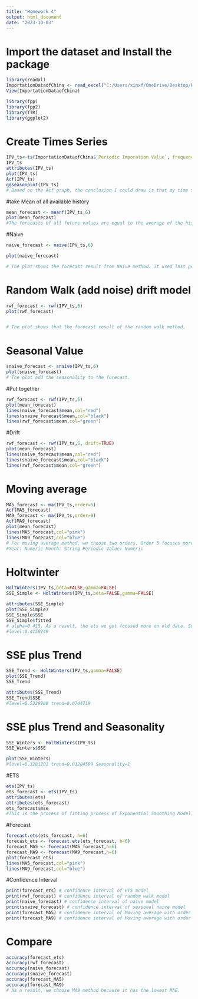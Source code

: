 ---
title: "Homework 4"
output: html_document
date: "2023-10-03"
---
# Import the dataset and Install the package
```{r}
library(readxl)
ImportationDataofChina <- read_excel("C:/Users/xinxf/OneDrive/Desktop/Rutgers-NB 2023 Fall/Business Forecasting/ImportationDataofChina.xlsx")
View(ImportationDataofChina)

library(fpp)
library(fpp2)
library(TTR)
library(ggplot2)
```

# Create Times Series
```{r}
IPV_ts<-ts(ImportationDataofChina$`Periodic Imporation Value`, frequency = 12,start = c(2018,9),end = c(2023,8))
IPV_ts
attributes(IPV_ts)
plot(IPV_ts)
Acf(IPV_ts)
ggseasonplot(IPV_ts)
# Based on the Acf graph, the conclusion I could draw is that my time series don't have a trend and seasonality because when the lag goes up the auto-correlation does not goes down to 0. After lag 16, the auto correlation gose negative. As a result, my time series does not have a trend. It also dose not have the seasonality because we can't see a clear signal(pattern) in the Acf graph. From my seasonal plot, at the same month of each year, we are not sure whether it increases or decreases.It is random because the bars go to zero rapidly.It is not stationary because the Acf did not converge to zero.
```
#take Mean of all available history
```{r}
mean_forecast <- meanf(IPV_ts,6)
plot(mean_forecast)
#The forecasts of all future values are equal to the average of the historical data.
```
#Naive
```{r}
naive_forecast <- naive(IPV_ts,6)

plot(naive_forecast)

# The plot shows the forecast result from Naive method. It used last period value. As a result, all the forecast value equals to the value of the last month of my dataset.
```
# Random Walk (add noise) drift model
```{r}
rwf_forecast <- rwf(IPV_ts,6)
plot(rwf_forecast)


# The plot shows that the forecast result of the random walk method. 
```
# Seasonal Value
```{r}
snaive_forecast <- snaive(IPV_ts,6)
plot(snaive_forecast)
# The plot add the seasonality to the forecast.
```
#Put together
```{r}
rwf_forecast <- rwf(IPV_ts,6)
plot(mean_forecast)
lines(naive_forecast$mean,col="red")
lines(snaive_forecast$mean,col="black")
lines(rwf_forecast$mean,col="green")

```

#Drift
```{r}
rwf_forecast <- rwf(IPV_ts,6, drift=TRUE)
plot(mean_forecast)
lines(naive_forecast$mean,col="red")
lines(snaive_forecast$mean,col="black")
lines(rwf_forecast$mean,col="green")

```
# Moving average
```{r}
MA5_forecast <- ma(IPV_ts,order=5)
Acf(MA5_forecast)
MA9_forecast <- ma(IPV_ts,order=9)
Acf(MA9_forecast)
plot(mean_forecast)
lines(MA5_forecast,col="pink")
lines(MA9_forecast,col="blue")
# For moving average method, we choose two orders. Order 5 focuses more on the recent data of that period so it's more responsive. Order 9 focuses more on historical data so it's more smoothing than Order 5. For both Acf, no trend or seasonality for both model. And not stationary. It is random because the bars go to zero rapidly.
#Year: Numeric Month: String Periodic Value: Numeric
```
# Holtwinter
```{r}
HoltWinters(IPV_ts,beta=FALSE,gamma=FALSE)
SSE_Simple <- HoltWinters(IPV_ts,beta=FALSE,gamma=FALSE)

attributes(SSE_Simple)
plot(SSE_Simple)
SSE_Simple$SSE
SSE_Simple$fitted
# alpha=0.415. As a result, the ets we got focused more on old data. So the model will be: Fi+1=Di*0.4150249+(1-0.4150249)*Fi
#level:0.4150249
```
# SSE plus Trend
```{r}
SSE_Trend <- HoltWinters(IPV_ts,gamma=FALSE)
plot(SSE_Trend)
SSE_Trend

attributes(SSE_Trend)
SSE_Trend$SSE
#level=0.5329908 trend=0.0744719
```
# SSE plus Trend and Seasonality
```{r}
SSE_Winters <- HoltWinters(IPV_ts)
SSE_Winters$SSE

plot(SSE_Winters)
#level=0.3281201 trend=0.01284599 Seasonality=1
```
#ETS
```{r}
ets(IPV_ts)
ets_forecast <- ets(IPV_ts)
attributes(ets)
attributes(ets_forecast)
ets_forecast$mse
#This is the process of fitting process of Exponential Smoothing Model.
```
#Forecast
```{r}
forecast.ets(ets_forecast, h=6)
forecast_ets <- forecast.ets(ets_forecast, h=6)
forecast_MA5 <- forecast(MA5_forecast,h=6)
forecast_MA9 <- forecast(MA9_forecast,h=6)
plot(forecast_ets)
lines(MA5_forecast,col="pink")
lines(MA9_forecast,col="blue")

```
#Confidence Interval
```{r}
print(forecast_ets) # confidence interval of ETS model
print(rwf_forecast) # confidence interval of random walk model
print(naive_forecast) # confidence interval of naive model
print(snaive_forecast) # confidence interval of seasonal naive model
print(forecast_MA5) # confidence interval of Moving average with order 5
print(forecast_MA9) # confidence interval of Moving average with order 9
```

# Compare
```{r}
accuracy(forecast_ets)
accuracy(rwf_forecast)
accuracy(naive_forecast)
accuracy(snaive_forecast)
accuracy(forecast_MA5)
accuracy(forecast_MA9)
# As a result, we choose MA9 method because it has the lowest MAE.
```




